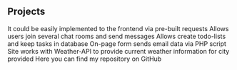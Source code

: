 ## Projects

<ProjectCard title="Task manager API built on Node JS" link="https://github.com/dudov-al/taskmanager-api" bg="linear-gradient(135deg, #81FBB8 0%, #28C76F 100%)">
It could be easily implemented to the frontend via pre-built requests
</ProjectCard>

<ProjectCard title="Chat app built with socket.io" link="https://github.com/dudov-al/chat-app" bg="linear-gradient(135deg, #CE9FFC 0%, #7367F0 100%)">
Allows users join several chat rooms and send messages
</ProjectCard>

<ProjectCard title="Task list with Database" link="https://github.com/dudov-al/task-list" bg="linear-gradient(135deg, #FDEB71 0%, #F8D800 100%)">
Allows create todo-lists and keep tasks in database
</ProjectCard>

<ProjectCard title="Webpage to recieve orders from customers" link="https://github.com/dudov-al/insta-masks" bg="linear-gradient(135deg, #f09433 0%, #e6683c 25%, #dc2743 50%, #cc2366 75%, #bc1888 100%)">
On-page form sends email data via PHP script
</ProjectCard>

<ProjectCard title="Weather website with 3rd-party API" link="https://github.com/dudov-al/node3-weaterWebsite" bg="linear-gradient(135deg, #FFA9B7 0%, #F641B7 100%)">
Site works with Weather-API to provide current weather information for city provided
</ProjectCard>

<ProjectCard title="Other works on github" link="https://github.com/dudov-al?tab=repositories" bg="linear-gradient(135deg, #A2A2A2 0%, #2C2C2C 100%)">
Here you can find my repository on GitHub
</ProjectCard>